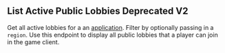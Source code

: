 
## List Active Public Lobbies Deprecated V2

<OperationInfo method='get' path='/lobby/v2/{appId}/list/public' />

Get all active lobbies for a an [application](https://hathora.dev/docs/concepts/hathora-entities#application). Filter by optionally passing in a `region`. Use this endpoint to display all public lobbies that a player can join in the game client.
